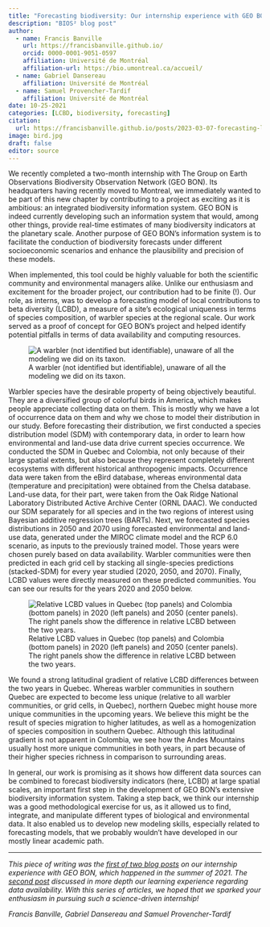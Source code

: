 ```yaml
---
title: "Forecasting biodiversity: Our internship experience with GEO BON"
description: "BIOS² blog post"
author:
  - name: Francis Banville
    url: https://francisbanville.github.io/
    orcid: 0000-0001-9051-0597
    affiliation: Université de Montréal 
    affiliation-url: https://bio.umontreal.ca/accueil/
  - name: Gabriel Dansereau
    affiliation: Université de Montréal 
  - name: Samuel Provencher-Tardif 
    affiliation: Université de Montréal
date: 10-25-2021
categories: [LCBD, biodiversity, forecasting] 
citation: 
  url: https://francisbanville.github.io/posts/2023-03-07-forecasting-lcbd/ 
image: bird.jpg
draft: false 
editor: source
---
```


We recently completed a two-month internship with The Group on Earth Observations Biodiversity Observation Network (GEO BON). Its headquarters having recently moved to Montreal, we immediately wanted to be part of this new chapter by contributing to a project as exciting as it is ambitious: an integrated biodiversity information system. GEO BON is indeed currently developing such an information system that would, among other things, provide real-time estimates of many biodiversity indicators at the planetary scale. Another purpose of GEO BON's information system is to facilitate the conduction of biodiversity forecasts under different socioeconomic scenarios and enhance the plausibility and precision of these models.

When implemented, this tool could be highly valuable for both the scientific community and environmental managers alike. Unlike our enthusiasm and excitement for the broader project, our contribution had to be finite (!). Our role, as interns, was to develop a forecasting model of local contributions to beta diversity (LCBD), a measure of a site's ecological uniqueness in terms of species composition, of warbler species at the regional scale. Our work served as a proof of concept for GEO BON's project and helped identify potential pitfalls in terms of data availability and computing resources.

![A warbler (not identified but identifiable), unaware of all the modeling we did on its taxon.](bird2.png)

Warbler species have the desirable property of being objectively beautiful. They are a diversified group of colorful birds in America, which makes people appreciate collecting data on them. This is mostly why we have a lot of occurrence data on them and why we chose to model their distribution in our study. Before forecasting their distribution, we first conducted a species distribution model (SDM) with contemporary data, in order to learn how environmental and land-use data drive current species occurrence. We conducted the SDM in Quebec and Colombia, not only because of their large spatial extents, but also because they represent completely different ecosystems with different historical anthropogenic impacts. Occurrence data were taken from the eBird database, whereas environmental data (temperature and precipitation) were obtained from the Chelsa database. Land-use data, for their part, were taken from the Oak Ridge National Laboratory Distributed Active Archive Center (ORNL DAAC). We conducted our SDM separately for all species and in the two regions of interest using Bayesian additive regression trees (BARTs). Next, we forecasted species distributions in 2050 and 2070 using forecasted environmental and land-use data, generated under the MIROC climate model and the RCP 6.0 scenario, as inputs to the previously trained model. Those years were chosen purely based on data availability. Warbler communities were then predicted in each grid cell by stacking all single-species predictions (stacked-SDM) for every year studied (2020, 2050, and 2070). Finally, LCBD values were directly measured on these predicted communities. You can see our results for the years 2020 and 2050 below.

![Relative LCBD values in Quebec (top panels) and Colombia (bottom panels) in 2020 (left panels) and 2050 (center panels). The right panels show the difference in relative LCBD between the two years.](lcbd.png)

We found a strong latitudinal gradient of relative LCBD differences between the two years in Quebec. Whereas warbler communities in southern Quebec are expected to become less unique (relative to all warbler communities, or grid cells, in Quebec), northern Quebec might house more unique communities in the upcoming years. We believe this might be the result of species migration to higher latitudes, as well as a homogenization of species composition in southern Quebec. Although this latitudinal gradient is not apparent in Colombia, we see how the Andes Mountains usually host more unique communities in both years, in part because of their higher species richness in comparison to surrounding areas.

In general, our work is promising as it shows how different data sources can be combined to forecast biodiversity indicators (here, LCBD) at large spatial scales, an important first step in the development of GEO BON's extensive biodiversity information system. Taking a step back, we think our internship was a good methodological exercise for us, as it allowed us to find, integrate, and manipulate different types of biological and environmental data. It also enabled us to develop new modeling skills, especially related to forecasting models, that we probably wouldn't have developed in our mostly linear academic path.

------------------------------------------------------------------------

*This piece of writing was the [first of two blog posts](https://bios2.usherbrooke.ca/2022/02/17/forecasting-biodiversity-geo-bon/) on our internship experience with GEO BON, which happened in the summer of 2021. The [second post](https://bios2.usherbrooke.ca/2022/03/03/forecasting-biodiversity-data-availability/) discussed in more depth our learning experience regarding data availability. With this series of articles, we hoped that we sparked your enthusiasm in pursuing such a science-driven internship!*

*Francis Banville, Gabriel Dansereau and Samuel Provencher-Tardif*

